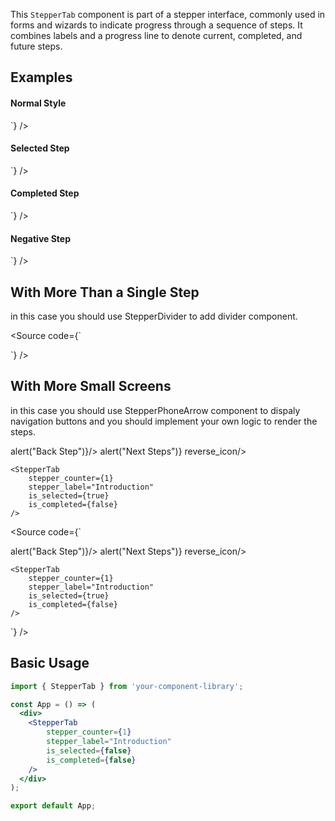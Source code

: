 
<Title>StepperTab Component</Title>
<Meta title="Navigation/StepperTab" component={StepperTab} of={StepperTabStories} />

This `StepperTab` component is part of a stepper interface, commonly used in forms and wizards to indicate progress through a sequence of steps. It combines labels and a progress line to denote current, completed, and future steps.

## Examples

#### Normal Style
<StepperTab stepper_counter={1} stepper_label="Step 1" />
<Source code={`<StepperTab stepper_counter={1} stepper_label="Step 1" />`} />

#### Selected Step
<StepperTab stepper_counter={2} stepper_label="Step 2" is_selected={true} />
<Source code={`<StepperTab stepper_counter={2} stepper_label="Step 2" is_selected={true} />`} />

#### Completed Step
<StepperTab stepper_counter={3} stepper_label="Step 3" is_completed={true} />
<Source code={`<StepperTab stepper_counter={3} stepper_label="Step 3" is_completed={true} />`} />

#### Negative Step
<StepperTab stepper_counter={4} stepper_label="Step 4" is_negative={true} />
<Source code={`<StepperTab stepper_counter={4} stepper_label="Step 4" is_negative={true} />`} />


## With More Than a Single Step

in this case you should use StepperDivider to add divider component.

<div style={{display:'flex',justifyContent:"center",alignItems:"center"}}>
    <StepperTab
        stepper_counter={1}
        stepper_label="Introduction"
        is_selected={true}
        is_completed={false}
    />
    <StepperDivider style={{  transform:"translateY(3px)"}}/>
    <StepperTab
        stepper_counter={2}
        stepper_label="Step Two"
        is_selected={false}
        is_completed={false}
    />
    <StepperDivider style={{  transform:"translateY(3px)"}}/>
    <StepperTab
        stepper_counter={3}
        stepper_label="Step Three"
        is_selected={false}
        is_completed={false}
    />
</div>

<Source code={`
<div style={{display:'flex',justifyContent:"center",alignItems:"center"}}>
    <StepperTab
        stepper_counter={1}
        stepper_label="Introduction"
        is_selected={true}
        is_completed={false}
    />
    <StepperDivider style={{  transform:"translateY(3px)"}}/>
    <StepperTab
        stepper_counter={2}
        stepper_label="Step Two"
        is_selected={false}
        is_completed={false}
    />
    <StepperDivider style={{  transform:"translateY(3px)"}}/>
    <StepperTab
        stepper_counter={3}
        stepper_label="Step Three"
        is_selected={false}
        is_completed={false}
    />
</div>
`} />


## With More Small Screens

in this case you should use StepperPhoneArrow component to dispaly navigation buttons and you should implement your own logic to render the steps.

<div style={{display:'flex',flexDirection:"column"}}>
<div style={{display:'flex',justifyContent:'space-between',alignItems:"center"}}>
    <StepperPhoneArrow onClick={()=> alert("Back Step")}/>
    <StepperPhoneArrow onClick={()=> alert("Next Steps")} reverse_icon/>
</div>

    <StepperTab
        stepper_counter={1}
        stepper_label="Introduction"
        is_selected={true}
        is_completed={false}
    />
</div>

<Source code={`
<div style={{display:'flex',flexDirection:"column"}}>
<div style={{display:'flex',justifyContent:'space-between',alignItems:"center"}}>
    <StepperPhoneArrow onClick={()=> alert("Back Step")}/>
    <StepperPhoneArrow onClick={()=> alert("Next Steps")} reverse_icon/>
</div>

    <StepperTab
        stepper_counter={1}
        stepper_label="Introduction"
        is_selected={true}
        is_completed={false}
    />
</div>
`} />



## Basic Usage

```jsx
import { StepperTab } from 'your-component-library';

const App = () => (
  <div>
    <StepperTab
        stepper_counter={1}
        stepper_label="Introduction"
        is_selected={false}
        is_completed={false}
    />
  </div>
);

export default App;
```